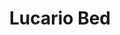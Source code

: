 ---
title: "Lucario Bed"
meta_title: "Lucario Bed craft"
description: "Craft de Lucario Bed"
rank: "b"
draft: false
name: "Lucario Bed"
recipe_img: "https://wiki.pokexgames.com/images/2/2b/Lucario_Bed1.png"
level: 68
craft_time: 57600
result: 1
value_npc: 1
ingredients:
  - name: "White Bed"
    quantity: 1
    item_img: "https://wiki.pokexgames.com/images/7/76/White_Bed.png"
    value_npc: 1
  - name: "Gardestrike Tapestry"
    quantity: 2
    item_img: "https://wiki.pokexgames.com/images/4/44/Gardestrike_Tapestry.png"
    value_npc: 1
  - name: "Metal Jaw"
    quantity: 50
    item_img: "https://wiki.pokexgames.com/images/f/f7/Metal_Jaw.png"
    value_npc: 1
  - name: "Metal Hull"
    quantity: 35
    item_img: "https://wiki.pokexgames.com/images/c/c7/Metal_Hull.png"
    value_npc: 1
  - name: "Planks"
    quantity: 200
    item_img: "https://wiki.pokexgames.com/images/b/b9/Planks.png"
    value_npc: 1
---